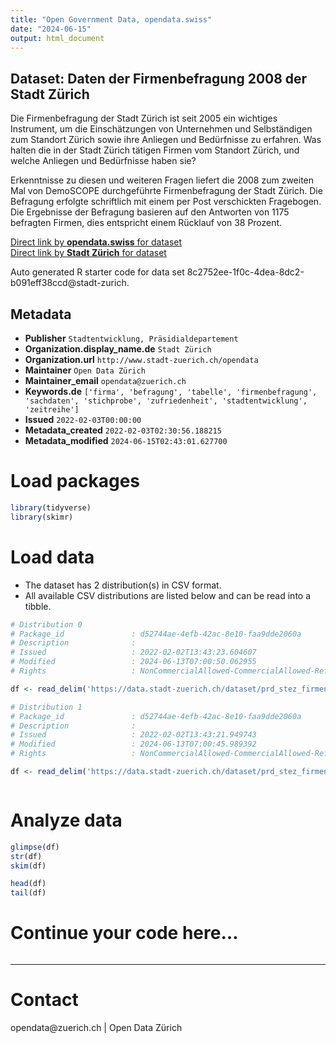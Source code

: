 ```yaml
---
title: "Open Government Data, opendata.swiss"
date: "2024-06-15"
output: html_document
---
```


## Dataset: Daten der Firmenbefragung 2008 der Stadt Zürich

Die Firmenbefragung der Stadt Zürich ist seit 2005 ein wichtiges Instrument, um die Einschätzungen von Unternehmen und Selbständigen zum Standort Zürich sowie ihre Anliegen und Bedürfnisse zu erfahren. Was halten die in der Stadt Zürich tätigen Firmen vom Standort Zürich, und welche Anliegen und Bedürfnisse haben sie?

Erkenntnisse zu diesen und weiteren Fragen liefert die 2008 zum zweiten Mal von DemoSCOPE durchgeführte Firmenbefragung der Stadt Zürich. Die Befragung erfolgte schriftlich mit einem per Post verschickten Fragebogen. Die Ergebnisse der Befragung basieren auf den Antworten von 1175 befragten Firmen, dies entspricht einem Rücklauf von 38 Prozent.




[Direct link by **opendata.swiss** for dataset](https://opendata.swiss/de/dataset/daten-der-firmenbefragung-2008-der-stadt-zurich)<br>
[Direct link by **Stadt Zürich** for dataset](https://data.stadt-zuerich.ch/dataset/prd_stez_firmenbefragung_2008)

Auto generated R starter code for data set 8c2752ee-1f0c-4dea-8dc2-b091eff38ccd@stadt-zurich.

## Metadata

- **Publisher** `Stadtentwicklung, Präsidialdepartement`
- **Organization.display_name.de** `Stadt Zürich`
- **Organization.url** `http://www.stadt-zuerich.ch/opendata`
- **Maintainer** `Open Data Zürich`
- **Maintainer_email** `opendata@zuerich.ch`
- **Keywords.de** `['firma', 'befragung', 'tabelle', 'firmenbefragung', 'sachdaten', 'stichprobe', 'zufriedenheit', 'stadtentwicklung', 'zeitreihe']`
- **Issued** `2022-02-03T00:00:00`
- **Metadata_created** `2022-02-03T02:30:56.188215`
- **Metadata_modified** `2024-06-15T02:43:01.627700`


# Load packages

```r

library(tidyverse)
library(skimr)

```

# Load data

-   The dataset has 2 distribution(s) in CSV format.
-   All available CSV distributions are listed below and can be read into a tibble.

```r

# Distribution 0
# Package_id               : d52744ae-4efb-42ac-8e10-faa9dde2060a
# Description              : 
# Issued                   : 2022-02-02T13:43:23.604607
# Modified                 : 2024-06-13T07:00:50.062955
# Rights                   : NonCommercialAllowed-CommercialAllowed-ReferenceNotRequired

df <- read_delim('https://data.stadt-zuerich.ch/dataset/prd_stez_firmenbefragung_2008/download/Firmenbefragung_2008.csv')

# Distribution 1
# Package_id               : d52744ae-4efb-42ac-8e10-faa9dde2060a
# Description              : 
# Issued                   : 2022-02-02T13:43:21.949743
# Modified                 : 2024-06-13T07:00:45.989392
# Rights                   : NonCommercialAllowed-CommercialAllowed-ReferenceNotRequired

df <- read_delim('https://data.stadt-zuerich.ch/dataset/prd_stez_firmenbefragung_2008/download/codeliste_2008.csv')



```

# Analyze data

```r

glimpse(df)
str(df)
skim(df)

head(df)
tail(df)

```

# Continue your code here...

```r

```

------------------------------------------------------------------------

# Contact

opendata@zuerich.ch | Open Data Zürich
